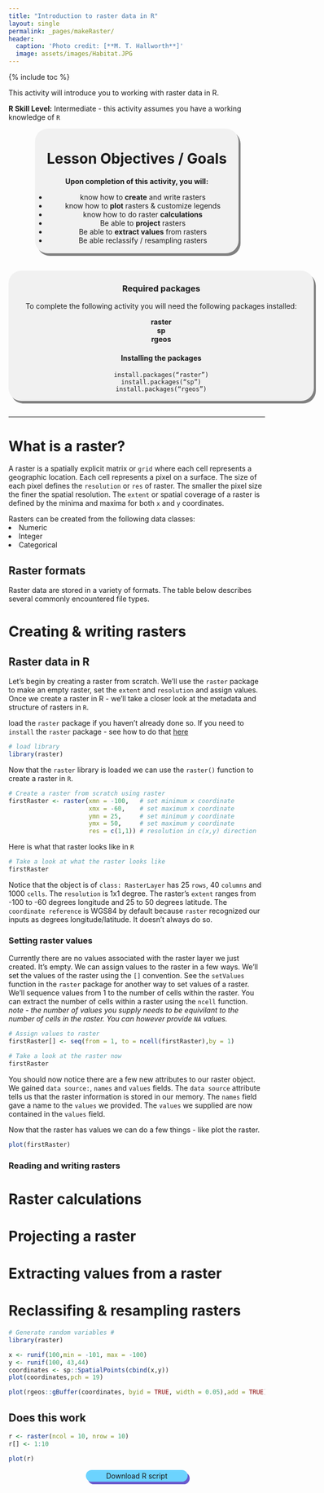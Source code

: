 ```yaml
---
title: "Introduction to raster data in R"
layout: single
permalink: _pages/makeRaster/
header:
  caption: 'Photo credit: [**M. T. Hallworth**]'
  image: assets/images/Habitat.JPG
---
```

{% include toc %}

This activity will introduce you to working with raster data in R.

**R Skill Level:** Intermediate - this activity assumes you have a working knowledge of `R` 


<div style="background-color:rgba(0, 0, 0, 0.0470588); border-radius: 25px; text-align:center; vertical-align: middle; padding:3px 0; width: 400px; margin: auto; box-shadow: 4px 5px gray;markdown="1">

<h1>Lesson Objectives / Goals</h1>      
<b>Upon completion of this activity, you will:</b>
<ul>
<li>know how to <strong>create</strong> and write rasters</li>   
<li>know how to <strong>plot</strong> rasters & customize legends</li>
<li>know how to do raster <strong>calculations</strong></li>
<li>Be able to <strong>project</strong> rasters</li>             
<li>Be able to <strong>extract values</strong> from rasters</li>             
<li>Be able reclassify / resampling rasters</li>          
</div>

<br>
<br>
<a name="install.packages"></a>
<div style="background-color:rgba(0, 1, 1, 0.0470588); border-radius: 25px; text-align:center; vertical-align: middle; padding:2px 0; width: 600px; margin: auto; box-shadow: 4px 5px gray;" markdown="1">
<h3> Required packages</h3> 
To complete the following activity you will need the following packages installed:

<strong>raster</strong>       
<strong>sp</strong>  
<strong>rgeos</strong>    
  
<h4>Installing the packages</h4>   
<code>install.packages("raster")</code>    
<code>install.packages("sp")</code>     
<code>install.packages("rgeos")</code>

</div>
        
<br>
<hr> 

# What is a raster?    
A raster is a spatially explicit matrix or `grid` where each cell represents a geographic location. Each cell represents a pixel on a surface. The size of each pixel defines the `resolution` or `res` of raster. The smaller the pixel size the finer the spatial resolution. The `extent` or spatial coverage of a raster is defined by the minima and maxima for both `x` and `y` coordinates.

Rasters can be created from the following data classes:
<ui>
<li> Numeric </li>
<li> Integer </li>
<li> Categorical </li>
</ui>

## Raster formats 
Raster data are stored in a variety of formats. The table below describes several commonly encountered file types. 

# Creating & writing rasters   
## Raster data in R
Let's begin by creating a raster from scratch. We'll use the `raster` package to make an empty raster, set the `extent` and `resolution` and assign values. Once we create a raster in R - we'll take a closer look at the metadata and structure of rasters in `R`.

load the `raster` package if you haven't already done so. If you need to `install` the `raster` package - see how to do that [here](#install.packages)
```r
# load library
library(raster)
```

Now that the `raster` library is loaded we can use the `raster()` function to create a raster in `R`. 
```r
# Create a raster from scratch using raster
firstRaster <- raster(xmn = -100,   # set minimum x coordinate
                      xmx = -60,    # set maximum x coordinate
                      ymn = 25,     # set minimum y coordinate
                      ymx = 50,     # set maximum y coordinate
                      res = c(1,1)) # resolution in c(x,y) direction
```

Here is what that raster looks like in `R`
```r
# Take a look at what the raster looks like
firstRaster
```
Notice that the object is of `class: RasterLayer` has 25 `rows`, 40 `columns` and 1000 `cells`. The `resolution` is 1x1 degree. The raster's `extent` ranges from -100 to -60 degrees longitude and 25 to 50 degrees latitude. The `coordinate reference` is WGS84 by default because `raster` recognized our inputs as degrees longitude/latitude. It doesn't always do so. 

### Setting raster values
Currently there are no values associated with the raster layer we just created. It's empty. We can assign values to the raster in a few ways. We'll set the values of the raster using the `[]` convention. See the `setValues` function in the `raster` package for another way to set values of a raster. We'll sequence values from 1 to the number of cells within the raster. You can extract the number of cells within a raster using the `ncell` function.   
*note - the number of values you supply needs to be equivilant to the number of cells in the raster. You can however provide `NA` values.*
```r
# Assign values to raster 
firstRaster[] <- seq(from = 1, to = ncell(firstRaster),by = 1)

# Take a look at the raster now
firstRaster
```

You should now notice there are a few new attributes to our raster object. We gained `data source:`, `names` and `values` fields. The `data source` attribute tells us that the raster information is stored in our memory. The `names` field gave a name to the `values` we provided. The `values` we supplied are now contained in the `values` field. 

Now that the raster has values we can do a few things - like plot the raster.
```r
plot(firstRaster)
```

### Reading and writing rasters

# Raster calculations 

# Projecting a raster 

# Extracting values from a raster

# Reclassifing & resampling rasters

```r
# Generate random variables #
library(raster)

x <- runif(100,min = -101, max = -100)
y <- runif(100, 43,44)
coordinates <- sp::SpatialPoints(cbind(x,y))
plot(coordinates,pch = 19)

plot(rgeos::gBuffer(coordinates, byid = TRUE, width = 0.05),add = TRUE)
```

## Does this work
```r
r <- raster(ncol = 10, nrow = 10)
r[] <- 1:10
```

```r
plot(r)
```

<div style="background-color:rgb(108, 211, 254); border-radius: 25px; text-align:center; vertical-align: middle; padding: 3px 0; margin: auto; width:200px; box-shadow: 4px 5px #6a5acd;>
<a href="#";color:white;>Download R script</a>
</div>